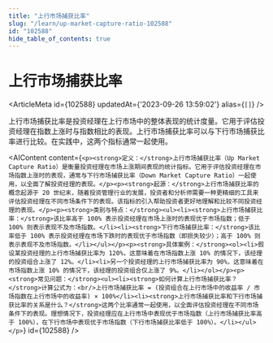```yaml
---
title: "上行市场捕获比率"
slug: "/learn/up-market-capture-ratio-102588"
id: "102588"
hide_table_of_contents: true
---
```



# 上行市场捕获比率

<ArticleMeta id={102588} updatedAt={'2023-09-26 13:59:02'} alias={`[]`} />
<div className='border-solid border-b border-t-0 my-4 border-[var(--ifm-color-gray-300)]' />

上行市场捕获比率是投资经理在上行市场中的整体表现的统计度量。它用于评估投资经理在指数上涨时与指数相比的表现。上行市场捕获比率可以与下行市场捕获比率进行比较。在实践中，这两个指标通常一起使用。

<AIContent content={`<p><strong>定义：</strong>上行市场捕获比率（Up Market Capture Ratio）是衡量投资经理在市场上涨期间表现的统计指标。它用于评估投资经理在市场指数上涨时的表现，通常与下行市场捕获比率（Down Market Capture Ratio）一起使用，以全面了解投资经理的表现。</p><p><strong>起源：</strong>上行市场捕获比率的概念起源于 20 世纪末，随着投资管理行业的发展，投资者和分析师需要一种更精细的工具来评估投资经理在不同市场条件下的表现。该指标的引入帮助投资者更好地理解和比较不同投资经理的表现。</p><p><strong>类别与特点：</strong><ul><li><strong>上行市场捕获比率：</strong>该比率高于 100% 表示投资经理在市场上涨时的表现优于市场指数；低于 100% 则表示表现不及市场指数。</li><li><strong>下行市场捕获比率：</strong>该比率低于 100% 表示投资经理在市场下跌时的表现优于市场指数（即损失较少）；高于 100% 则表示表现不及市场指数。</li></ul></p><p><strong>具体案例：</strong><ol><li>假设某投资经理的上行市场捕获比率为 120%，这意味着在市场指数上涨 10% 的情况下，该经理的投资组合上涨了 12%。</li><li>另一个投资经理的上行市场捕获比率为 90%，这意味着在市场指数上涨 10% 的情况下，该经理的投资组合仅上涨了 9%。</li></ol></p><p><strong>常见问题：</strong><ul><li><strong>如何计算上行市场捕获比率？</strong>计算公式为：<br/>上行市场捕获比率 = (投资组合在上行市场中的收益率 / 市场指数在上行市场中的收益率) × 100%</li><li><strong>上行市场捕获比率和下行市场捕获比率的关系是什么？</strong>这两个比率通常一起使用，以全面评估投资经理在不同市场条件下的表现。理想情况下，投资经理应在上行市场中表现优于市场指数（上行市场捕获比率高于 100%），在下行市场中表现优于市场指数（下行市场捕获比率低于 100%）。</li></ul></p>`} id={102588} />
